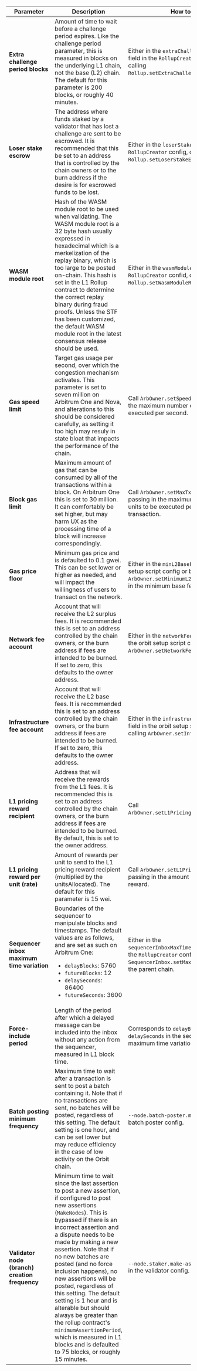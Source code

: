 <section class='small-table'>

| Parameter                                      | Description                                                                                                                                                                                                                                                                                                                                                                                                                                                                                                                                                                                           | How to set                                                                                                                                                 |
| ---------------------------------------------- | ----------------------------------------------------------------------------------------------------------------------------------------------------------------------------------------------------------------------------------------------------------------------------------------------------------------------------------------------------------------------------------------------------------------------------------------------------------------------------------------------------------------------------------------------------------------------------------------------------- | ---------------------------------------------------------------------------------------------------------------------------------------------------------- |
| **Extra challenge period blocks**              | Amount of time to wait before a challenge period expires. Like the challenge period parameter, this is measured in blocks on the underlying L1 chain, not the base (L2) chain. The default for this parameter is 200 blocks, or roughly 40 minutes.                                                                                                                                                                                                                                                                                                                                                   | Either in the `extraChallengeTimeBlocks` field in the `RollupCreator` config, or by calling `Rollup.setExtraChallengeTimeBlocks()`.                        |
| **Loser stake escrow**                         | The address where funds staked by a validator that has lost a challenge are sent to be escrowed. It is recommended that this be set to an address that is controlled by the chain owners or to the burn address if the desire is for escrowed funds to be lost.                                                                                                                                                                                                                                                                                                                                       | Either in the `loserStakeEscrow` field in the `RollupCreator` config, or by calling `Rollup.setLoserStakeEscrow()`.                                        |
| **WASM module root**                           | Hash of the WASM module root to be used when validating. The WASM module root is a 32 byte hash usually expressed in hexadecimal which is a merkelization of the replay binary, which is too large to be posted on-chain. This hash is set in the L1 Rollup contract to determine the correct replay binary during fraud proofs. Unless the STF has been customized, the default WASM module root in the latest consensus release should be used.                                                                                                                                                     | Either in the `wasmModuleRoot` field in the `RollupCreator` confid, or by calling `Rollup.setWasmModuleRoot()`.                                            |
| **Gas speed limit**                            | Target gas usage per second, over which the congestion mechanism activates. This parameter is set to seven million on Arbitrum One and Nova, and alterations to this should be considered carefully, as setting it too high may resuly in state bloat that impacts the performance of the chain.                                                                                                                                                                                                                                                                                                      | Call `ArbOwner.setSpeedLimit()` passing in the maximum number of gas units to be executed per second.                                                      |
| **Block gas limit**                            | Maximum amount of gas that can be consumed by all of the transactions within a block. On Arbitrum One this is set to 30 million. It can comfortably be set higher, but may harm UX as the processing time of a block will increase correspondingly.                                                                                                                                                                                                                                                                                                                                                   | Call `ArbOwner.setMaxTxGasLimit()` passing in the maximum number of gas units to be executed per block and transaction.                                    |
| **Gas price floor**                            | Minimum gas price and is defaulted to 0.1 gwei. This can be set lower or higher as needed, and will impact the willingness of users to transact on the network.                                                                                                                                                                                                                                                                                                                                                                                                                                       | Either in the `minL2BaseFee` field in the orbit setup script config or by calling `ArbOwner.setMinimumL2BaseFee()` passing in the minimum base fee in wei. |
| **Network fee account**                        | Account that will receive the L2 surplus fees. It is recommended this is set to an address controlled by the chain owners, or the burn address if fees are intended to be burned. If set to zero, this defaults to the owner address.                                                                                                                                                                                                                                                                                                                                                                 | Either in the `networkFeeReceiver` field in the orbit setup script config or by calling `ArbOwner.setNetworkFeeAccount()`.                                 |
| **Infrastructure fee account**                 | Account that will receive the L2 base fees. It is recommended this is set to an address controlled by the chain owners, or the burn address if fees are intended to be burned. If set to zero, this defaults to the owner address.                                                                                                                                                                                                                                                                                                                                                                    | Either in the `infrastructureFeeCollector` field in the orbit setup script config or by calling `ArbOwner.setInfraFeeAccount()`.                           |
| **L1 pricing reward recipient**                | Address that will receive the rewards from the L1 fees. It is recommended this is set to an address controlled by the chain owners, or the burn address if fees are intended to be burned. By default, this is set to the owner address.                                                                                                                                                                                                                                                                                                                                                              | Call `ArbOwner.setL1PricingRewardRecipient()`.                                                                                                             |
| **L1 pricing reward per unit (rate)**          | Amount of rewards per unit to send to the L1 pricing reward recipient (multiplied by the unitsAllocated). The default for this parameter is 15 wei.                                                                                                                                                                                                                                                                                                                                                                                                                                                   | Call `ArbOwner.setL1PricingRewardRate()` passing in the amount of wei per unit to reward.                                                                  |
| **Sequencer inbox maximum time variation**     | Boundaries of the sequencer to manipulate blocks and timestamps. The default values are as follows, and are set as such on Arbitrum One: <ul><li>`delayBlocks`: 5760</li><li>`futureBlocks`: 12</li><li>`delaySeconds`: 86400</li><li>`futureSeconds`: 3600</li></ul>                                                                                                                                                                                                                                                                                                                                 | Either in the `sequencerInboxMaxTimeVariation` field in the `RollupCreator` config or by calling `SequencerInbox.setMaxTimeVariation` on the parent chain. |
| **Force-include period**                       | Length of the period after which a delayed message can be included into the inbox without any action from the sequencer, measured in L1 block time.                                                                                                                                                                                                                                                                                                                                                                                                                                                   | Corresponds to `delayBlocks` and `delaySeconds` in the sequencer inbox maximum time variation above.                                                       |
| **Batch posting minimum frequency**            | Maximum time to wait after a transaction is sent to post a batch containing it. Note that if no transactions are sent, no batches will be posted, regardless of this setting. The default setting is one hour, and can be set lower but may reduce efficiency in the case of low activity on the Orbit chain.                                                                                                                                                                                                                                                                                         | `--node.batch-poster.max-delay` in the batch poster config.                                                                                                |
| **Validator node (branch) creation frequency** | Minimum time to wait since the last assertion to post a new assertion, if configured to post new assertions (`MakeNodes`). This is bypassed if there is an incorrect assertion and a dispute needs to be made by making a new assertion. Note that if no new batches are posted (and no force inclusion happens), no new assertions will be posted, regardless of this setting. The default setting is 1 hour and is alterable but should always be greater than the rollup contract's `minimumAssertionPeriod`, which is measured in L1 blocks and is defaulted to 75 blocks, or roughly 15 minutes. | `--node.staker.make-assertion-interval` in the validator config.                                                                                           |

</section>

